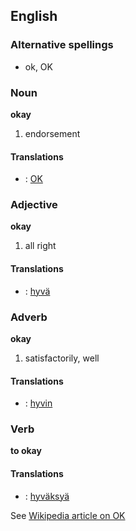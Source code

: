 ==English==

===Alternative spellings===
*ok, OK

===Noun===
'''okay'''
#endorsement 

====Translations====
*{{msg:fi}} : [[OK]]


===Adjective===
'''okay'''
#all right

====Translations====
*{{msg:fi}} : [[hyvä]]


===Adverb===
'''okay'''
#satisfactorily, well

====Translations====
*{{msg:fi}} : [[hyvin]]


===Verb===
'''to okay'''

====Translations====
*{{msg:fi}} : [[hyväksyä]]

See [[:w:Okay|Wikipedia article on OK]]